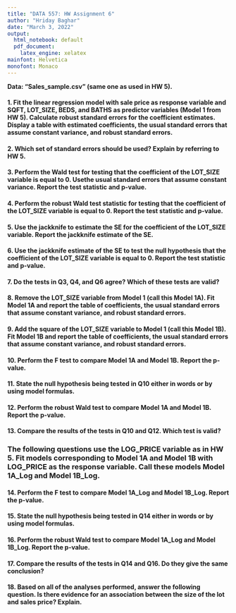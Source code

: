 ```yaml
---
title: "DATA 557: HW Assignment 6"
author: "Hriday Baghar"
date: "March 3, 2022"
output:
  html_notebook: default
  pdf_document:
    latex_engine: xelatex
mainfont: Helvetica
monofont: Monaco
---
```


**Data: “Sales_sample.csv” (same one as used in HW 5).**

#### 1. Fit the linear regression model with sale price as response variable and SQFT, LOT_SIZE, BEDS, and BATHS as predictor variables (Model 1 from HW 5). Calculate robust standard errors for the coefficient estimates. Display a table with estimated coefficients, the usual standard errors that assume constant variance, and robust standard errors. 

#### 2. Which set of standard errors should be used? Explain by referring to HW 5.

#### 3. Perform the Wald test for testing that the coefficient of the LOT_SIZE variable is equal to 0. Usethe usual standard errors that assume constant variance. Report the test statistic and p-value.

#### 4. Perform the robust Wald test statistic for testing that the coefficient of the LOT_SIZE variable is equal to 0. Report the test statistic and p-value.

#### 5. Use the jackknife to estimate the SE for the coefficient of the LOT_SIZE variable. Report the jackknife estimate of the SE.

#### 6. Use the jackknife estimate of the SE to test the null hypothesis that the coefficient of the LOT_SIZE variable is equal to 0. Report the test statistic and p-value.

#### 7. Do the tests in Q3, Q4, and Q6 agree? Which of these tests are valid?

#### 8. Remove the LOT_SIZE variable from Model 1 (call this Model 1A). Fit Model 1A and report the table of coefficients, the usual standard errors that assume constant variance, and robust standard errors.

#### 9. Add the square of the LOT_SIZE variable to Model 1 (call this Model 1B). Fit Model 1B and report the table of coefficients, the usual standard errors that assume constant variance, and robust standard errors.

#### 10. Perform the F test to compare Model 1A and Model 1B. Report the p-value.

#### 11. State the null hypothesis being tested in Q10 either in words or by using model formulas.

#### 12. Perform the robust Wald test to compare Model 1A and Model 1B. Report the p-value.

#### 13. Compare the results of the tests in Q10 and Q12. Which test is valid?


### The following questions use the LOG_PRICE variable as in HW 5. Fit models corresponding to Model 1A and Model 1B with LOG_PRICE as the response variable. Call these models Model 1A_Log and Model 1B_Log.


#### 14. Perform the F test to compare Model 1A_Log and Model 1B_Log. Report the p-value.

#### 15. State the null hypothesis being tested in Q14 either in words or by using model formulas.

#### 16. Perform the robust Wald test to compare Model 1A_Log and Model 1B_Log. Report the p-value.

#### 17. Compare the results of the tests in Q14 and Q16. Do they give the same conclusion?

#### 18. Based on all of the analyses performed, answer the following question. Is there evidence for an association between the size of the lot and sales price? Explain.
